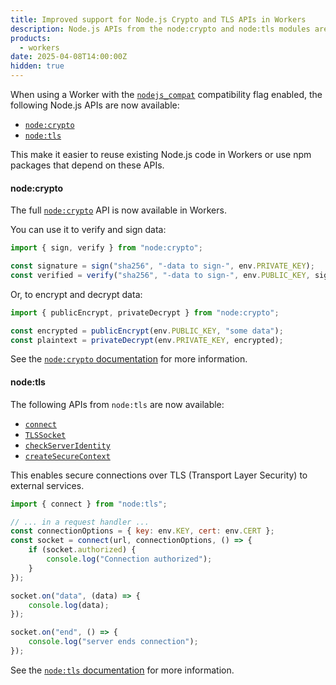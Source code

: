 ```yaml
---
title: Improved support for Node.js Crypto and TLS APIs in Workers
description: Node.js APIs from the node:crypto and node:tls modules are now available when using nodejs_compat.
products:
  - workers
date: 2025-04-08T14:00:00Z
hidden: true
---
```



When using a Worker with the [`nodejs_compat`](/workers/runtime-apis/nodejs/) compatibility flag enabled,
the following Node.js APIs are now available:

- [`node:crypto`](/workers/runtime-apis/nodejs/crypto/)
- [`node:tls`](/workers/runtime-apis/nodejs/tls/)

This make it easier to reuse existing Node.js code in Workers or use npm packages that depend on these APIs.

#### node:crypto

The full [`node:crypto`](https://nodejs.org/api/crypto.html) API is now available in Workers.

You can use it to verify and sign data:

```js
import { sign, verify } from "node:crypto";

const signature = sign("sha256", "-data to sign-", env.PRIVATE_KEY);
const verified = verify("sha256", "-data to sign-", env.PUBLIC_KEY, signature);
```

Or, to encrypt and decrypt data:

```js
import { publicEncrypt, privateDecrypt } from "node:crypto";

const encrypted = publicEncrypt(env.PUBLIC_KEY, "some data");
const plaintext = privateDecrypt(env.PRIVATE_KEY, encrypted);
```

See the [`node:crypto` documentation](/workers/runtime-apis/nodejs/crypto/) for more information.

#### node:tls

The following APIs from `node:tls` are now available:

- [`connect`](https://nodejs.org/api/tls.html#tlsconnectoptions-callback)
- [`TLSSocket`](https://nodejs.org/api/tls.html#class-tlstlssocket)
- [`checkServerIdentity`](https://nodejs.org/api/tls.html#tlscheckserveridentityhostname-cert)
- [`createSecureContext`](https://nodejs.org/api/tls.html#tlscreatesecurecontextoptions)

This enables secure connections over TLS (Transport Layer Security) to external services.

```js
import { connect } from "node:tls";

// ... in a request handler ...
const connectionOptions = { key: env.KEY, cert: env.CERT };
const socket = connect(url, connectionOptions, () => {
	if (socket.authorized) {
		console.log("Connection authorized");
	}
});

socket.on("data", (data) => {
	console.log(data);
});

socket.on("end", () => {
	console.log("server ends connection");
});
```

See the [`node:tls` documentation](/workers/runtime-apis/nodejs/tls/) for more information.
